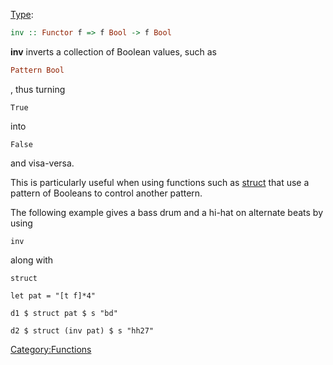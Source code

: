 {{DISPLAYTITLE:inv}} 
[[Type signature|Type]]: <syntaxhighlight lang="haskell" inline>inv :: Functor f => f Bool -> f Bool</syntaxhighlight>

'''inv''' inverts a collection of Boolean values, such as <syntaxhighlight lang="haskell" inline>Pattern Bool</syntaxhighlight>, thus turning <source inline>True</source> into <source inline>False</source> and visa-versa.

This is particularly useful when using functions such as [[struct]] that use a pattern of Booleans to control another pattern.

The following example gives a bass drum and a hi-hat on alternate beats by using <source inline>inv</source> along with <source inline>struct</source>
<source>
let pat = "[t f]*4"

d1 $ struct pat $ s "bd"

d2 $ struct (inv pat) $ s "hh27"
</source>

[[Category:Functions]]